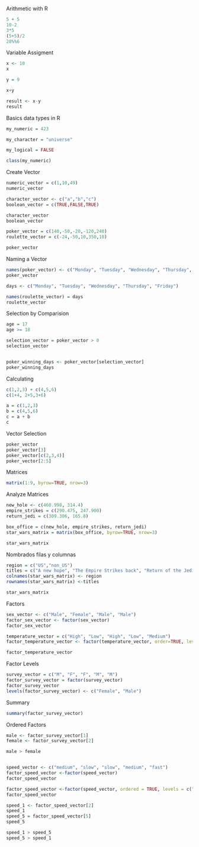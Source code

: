 Arithmetic with R

```r
5 + 5
10-2
3*5
(5+5)/2
28%%6
```

Variable Assigment

```r
x <- 10
x

y = 9

x+y

result <- x-y
result
```

Basics data types in R
```r
my_numeric = 423

my_character = "universe"

my_logical = FALSE

class(my_numeric)

```

Create Vector
```r
numeric_vector = c(1,10,49)
numeric_vector

character_vector <- c("a","b","c")
boolean_vector = c(TRUE,FALSE,TRUE)

character_vector
boolean_vector

poker_vector = c(140,-50,-20,-120,240)
roulette_vector = c(-24,-50,10,350,10)

poker_vector

```

Naming a Vector
```r
names(poker_vector) <- c("Monday", "Tuesday", "Wednesday", "Thursday", "Friday")
poker_vector

days <- c("Monday", "Tuesday", "Wednesday", "Thursday", "Friday")

names(roulette_vector) = days
roulette_vector

```


Selection by Comparision
```r
age = 17
age >= 18

selection_vector = poker_vector > 0
selection_vector


poker_winning_days <- poker_vector[selection_vector]
poker_winning_days
```

Calculating
```r
c(1,2,3) + c(4,5,6)
c(1+4, 2+5,3+6)

a = c(1,2,3) 
b = c(4,5,6)
c = a + b
c

```

Vector Selection
```r
poker_vector
poker_vector[3]
poker_vector[c(2,3,4)]
poker_vector[2:5]

```

Matrices
```r
matrix(1:9, byrow=TRUE, nrow=3)
```

Analyze Matrices
```r

new_hole <- c(460.998, 314.4)
empire_strikes = c(290.475, 247.900)
return_jedi = c(309.306, 165.8)

box_office = c(new_hole, empire_strikes, return_jedi)
star_wars_matrix = matrix(box_office, byrow=TRUE, nrow=3)

star_wars_matrix
```

Nombrados filas y columnas
```r
region = c("US","non_US")
titles = c("A new hope", "The Empire Strikes back", "Return of the Jedi")
colnames(star_wars_matrix) <- region
rownames(star_wars_matrix) <-titles

star_wars_matrix
```



Factors
```r
sex_vector <- c("Male", "Female", "Male", "Male")
factor_sex_vector <- factor(sex_vector)
factor_sex_vector

```

```r
temperature_vector = c("High", "Low", "High", "Low", "Medium")
factor_temperature_vector <- factor(temperature_vector, order=TRUE, levels=c("Low", "Medium", "High"))

factor_temperature_vector

```

Factor Levels
```r
survey_vector = c("M", "F", "F", "M", "M")
factor_survey_vector = factor(survey_vector)
factor_survey_vector
levels(factor_survey_vector) <- c("Female", "Male")


```

Summary

```r
summary(factor_survey_vector)

```

Ordered Factors
```r
male <- factor_survey_vector[1]
female <- factor_survey_vector[2]

male > female


speed_vector <- c("medium", "slow", "slow", "medium", "fast")
factor_speed_vector <-factor(speed_vector)
factor_speed_vector

factor_speed_vector <-factor(speed_vector, ordered = TRUE, levels = c("slow", "medium", "fast"))
factor_speed_vector

speed_1 <- factor_speed_vector[2]
speed_1
speed_5 = factor_speed_vector[5]
speed_5

speed_1 > speed_5
speed_5 > speed_1

```

